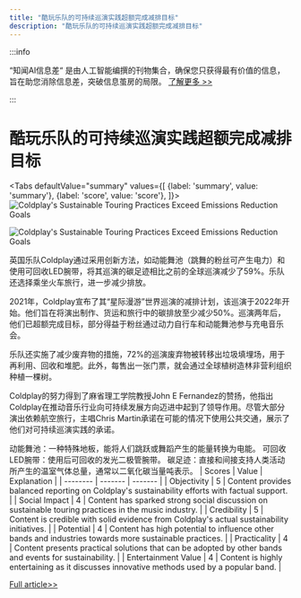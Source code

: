 ```yaml
---
title: "酷玩乐队的可持续巡演实践超额完成减排目标"
description: "酷玩乐队的可持续巡演实践超额完成减排目标"
---
```



:::info

“知闻AI信息差“ 是由人工智能编撰的刊物集合，确保您只获得最有价值的信息，旨在助您消除信息差，突破信息茧房的局限。  [了解更多 >>](/)

:::

# 酷玩乐队的可持续巡演实践超额完成减排目标


<Tabs
	defaultValue="summary"
	values={[
	{label: 'summary', value: 'summary'},
	{label: 'score', value: 'score'},
]}>
<TabItem value="summary">
<img
  src="https://image.informedainews.com/2024/06/Ent-1jp-1717494883-0.jpg"
  alt="Coldplay's Sustainable Touring Practices Exceed Emissions Reduction Goals"
/>

<img
  src="https://image.informedainews.com/2024/06/Ent-o86-1717494883-1.jpg"
  alt="Coldplay's Sustainable Touring Practices Exceed Emissions Reduction Goals"
/>



英国乐队Coldplay通过采用创新方法，如动能舞池（跳舞的粉丝可产生电力）和使用可回收LED腕带，将其巡演的碳足迹相比之前的全球巡演减少了59%。乐队还选择乘坐火车旅行，进一步减少排放。

2021年，Coldplay宣布了其“星际漫游”世界巡演的减排计划，该巡演于2022年开始。他们旨在将演出制作、货运和旅行中的碳排放至少减少50%。巡演两年后，他们已超额完成目标，部分得益于粉丝通过动力自行车和动能舞池参与充电音乐会。

乐队还实施了减少废弃物的措施，72%的巡演废弃物被转移出垃圾填埋场，用于再利用、回收和堆肥。此外，每售出一张门票，就会通过全球植树造林非营利组织种植一棵树。

Coldplay的努力得到了麻省理工学院教授John E Fernandez的赞扬，他指出Coldplay在推动音乐行业向可持续发展方向迈进中起到了领导作用。尽管大部分演出依赖航空旅行，主唱Chris Martin承诺在可能的情况下使用公共交通，展示了他们对可持续巡演实践的承诺。

动能舞池：一种特殊地板，能将人们跳跃或舞蹈产生的能量转换为电能。
可回收LED腕带：使用后可回收的发光二极管腕带。
碳足迹：直接和间接支持人类活动所产生的温室气体总量，通常以二氧化碳当量吨表示。
</TabItem>
<TabItem value="score">
	| Scores     | Value   | Explanation |
	| -------- | ------- | ------- |
	| Objectivity  | 5    | Content provides balanced reporting on Coldplay's sustainability efforts with factual support.    |
	| Social Impact | 4     | Content has sparked strong social discussion on sustainable touring practices in the music industry.    |
	| Credibility    | 5    | Content is credible with solid evidence from Coldplay's actual sustainability initiatives.    |
	| Potential    | 4    | Content has high potential to influence other bands and industries towards more sustainable practices.    |
	| Practicality    | 4    | Content presents practical solutions that can be adopted by other bands and events for sustainability.    |
	| Entertainment Value    | 4    | Content is highly entertaining as it discusses innovative methods used by a popular band.    |
</TabItem>
</Tabs>

[Full article>>](https://www.theguardian.com/music/article/2024/jun/04/coldplay-world-tour-eco-friendly-emissions-target-music-of-spheres)

